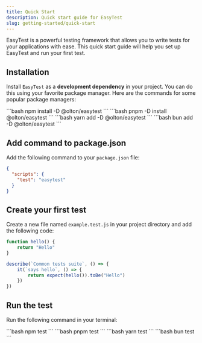 ```yaml
---
title: Quick Start
description: Quick start guide for EasyTest
slug: getting-started/quick-start
---
```



EasyTest is a powerful testing framework that allows you to write tests for your applications with ease. This quick start guide will help you set up EasyTest and run your first test.

## Installation

Install `EasyTest` as a **development dependency** in your project. You can do this using your favorite package manager. Here are the commands for some popular package managers:

<Tabs>
    <TabItem label="npm" icon="seti:npm">
        ```bash
        npm install -D @olton/easytest
        ```
    </TabItem>
    <TabItem label="pnpm" icon="pnpm">
        ```bash
        pnpm -D install @olton/easytest
        ```
    </TabItem>
    <TabItem label="yarm" icon="seti:yarn">
        ```bash
        yarn add -D @olton/easytest
        ```
    </TabItem>
    <TabItem label="bun" icon="bun">
        ```bash
        bun add -D @olton/easytest
        ```
    </TabItem>
</Tabs>

## Add command to package.json

Add the following command to your `package.json` file:

```json
{
  "scripts": {
    "test": "easytest"
  }
}
```

## Create your first test

Create a new file named `example.test.js` in your project directory and add the following code:

```js
function hello() {
    return "Hello"
}

describe(`Common tests suite`, () => {
    it(`says hello`, () => {
        return expect(hello()).toBe("Hello")
    })
})
```

## Run the test

Run the following command in your terminal:

<Tabs>
    <TabItem label="npm" icon="seti:npm">
        ```bash
        npm test
        ```
    </TabItem>
    <TabItem label="pnpm" icon="pnpm">
        ```bash
        pnpm test
        ```
    </TabItem>
    <TabItem label="yarm" icon="seti:yarn">
        ```bash
        yarn test
        ```
    </TabItem>
    <TabItem label="bun" icon="bun">
        ```bash
        bun test
        ```
    </TabItem>
</Tabs>
